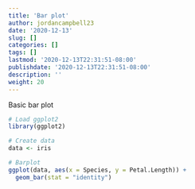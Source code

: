 ```yaml
---
title: 'Bar plot'
author: jordancampbell23
date: '2020-12-13'
slug: []
categories: []
tags: []
lastmod: '2020-12-13T22:31:51-08:00'
publishdate: '2020-12-13T22:31:51-08:00'
description: ''
weight: 20
---
```


Basic bar plot

```r
# Load ggplot2
library(ggplot2)

# Create data
data <- iris

# Barplot
ggplot(data, aes(x = Species, y = Petal.Length)) + 
  geom_bar(stat = "identity")

```

